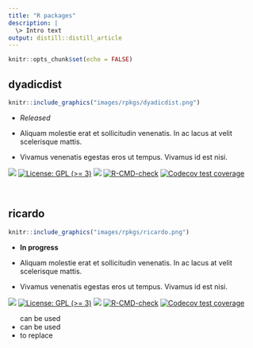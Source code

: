 ```yaml
---
title: "R packages"
description: |
  \> Intro text
output: distill::distill_article
---
```


```r
knitr::opts_chunk$set(echo = FALSE)
```


<!-- Vivamus venenatis egestas eros ut tempus. Vivamus id est nisi. Aliquam molestie erat et sollicitudin venenatis. In ac lacus at velit scelerisque mattis. -->

<!-- Vivamus venenatis egestas eros ut tempus. Vivamus id est nisi. Aliquam molestie erat et sollicitudin venenatis. In ac lacus at velit scelerisque mattis. -->

<!-- ::: {.floatting} -->

<!-- ```{r out.width='30%', out.extra='style="float:right; padding:10px"'} -->
<!-- knitr::include_graphics("jvieroe.png") -->
<!-- ``` -->

<!-- Vivamus venenatis egestas eros ut tempus. Vivamus id est nisi. Aliquam molestie erat et sollicitudin venenatis. In ac lacus at velit scelerisque mattis. -->
<!-- ::: -->

## dyadicdist 

::: {.floatting}

```r
knitr::include_graphics("images/rpkgs/dyadicdist.png")
```

* *Released* <i class="fa fa-check"></i> 

* Aliquam molestie erat et sollicitudin venenatis. In ac lacus at velit scelerisque mattis.

* Vivamus venenatis egestas eros ut tempus. Vivamus id est nisi. 

[![](https://img.shields.io/badge/lifecycle-experimental-orange.svg)](https://lifecycle.r-lib.org/articles/stages.html#experimental)
[![License: GPL (>=
3)](https://img.shields.io/badge/license-GPL%20(%3E=%203)-blue.svg)](https://cran.r-project.org/web/licenses/GPL%20(%3E=%203))
[![](https://img.shields.io/badge/devel%20version-0.3.1-dodgerblue.svg)](https://github.com/jvieroe/dyadicdist)
[![R-CMD-check](https://github.com/jvieroe/dyadicdist/workflows/R-CMD-check/badge.svg)](https://github.com/jvieroe/dyadicdist/actions)
[![Codecov test
coverage](https://codecov.io/gh/jvieroe/dyadicdist/branch/main/graph/badge.svg)](https://app.codecov.io/gh/jvieroe/dyadicdist?branch=main)

:::

<br>

## ricardo 

::: {.floatting}

```r
knitr::include_graphics("images/rpkgs/ricardo.png")
```

* **In progress** <i class="fa fa-spinner fa-spin"></i> 

* Aliquam molestie erat et sollicitudin venenatis. In ac lacus at velit scelerisque mattis.

* Vivamus venenatis egestas eros ut tempus. Vivamus id est nisi. 

[![](https://img.shields.io/badge/lifecycle-experimental-orange.svg)](https://lifecycle.r-lib.org/articles/stages.html#experimental)
[![License: GPL (>=
3)](https://img.shields.io/badge/license-GPL%20(%3E=%203)-blue.svg)](https://cran.r-project.org/web/licenses/GPL%20(%3E=%203))
[![](https://img.shields.io/badge/devel%20version-0.3.1-dodgerblue.svg)](https://github.com/jvieroe/dyadicdist)
[![R-CMD-check](https://github.com/jvieroe/dyadicdist/workflows/R-CMD-check/badge.svg)](https://github.com/jvieroe/dyadicdist/actions)
[![Codecov test
coverage](https://codecov.io/gh/jvieroe/dyadicdist/branch/main/graph/badge.svg)](https://app.codecov.io/gh/jvieroe/dyadicdist?branch=main)

:::



<ul class="fa-ul">
  <i class="fa-li fa fa-check-square"></i></i>can be used</li>
  <li><i class="fa-li fa fa-check-square"></i>can be used</li>
  <li><i class="fa-li fa fa-spinner fa-spin"></i>to replace</li>
</ul>